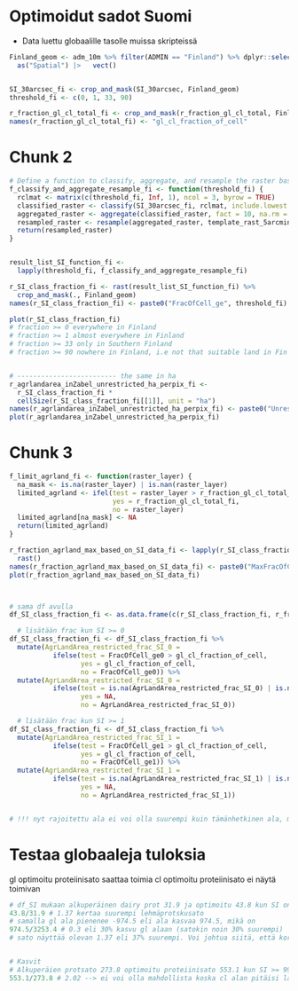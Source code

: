 

# Optimoidut sadot Suomi
- Data luettu globaalille tasolle muissa skripteissä

```r
Finland_geom <- adm_10m %>% filter(ADMIN == "Finland") %>% dplyr::select(ADMIN) |> 
  as("Spatial") |>   vect()


SI_30arcsec_fi <- crop_and_mask(SI_30arcsec, Finland_geom)
threshold_fi <- c(0, 1, 33, 90)

r_fraction_gl_cl_total_fi <- crop_and_mask(r_fraction_gl_cl_total, Finland_geom)
names(r_fraction_gl_cl_total_fi) <- "gl_cl_fraction_of_cell"
```



# Chunk 2

```r


# Define a function to classify, aggregate, and resample the raster based on a threshold
f_classify_and_aggregate_resample_fi <- function(threshold_fi) {
  rclmat <- matrix(c(threshold_fi, Inf, 1), ncol = 3, byrow = TRUE)
  classified_raster <- classify(SI_30arcsec_fi, rclmat, include.lowest = TRUE, others = 0)
  aggregated_raster <- aggregate(classified_raster, fact = 10, na.rm = TRUE)
  resampled_raster <- resample(aggregated_raster, template_rast_5arcmin)
  return(resampled_raster)
}


result_list_SI_function_fi <- 
  lapply(threshold_fi, f_classify_and_aggregate_resample_fi)

r_SI_class_fraction_fi <- rast(result_list_SI_function_fi) %>% 
  crop_and_mask(., Finland_geom)
names(r_SI_class_fraction_fi) <- paste0("FracOfCell_ge", threshold_fi)

plot(r_SI_class_fraction_fi) 
# fraction >= 0 everywhere in Finland
# fraction >= 1 almost everywhere in Finland
# fraction >= 33 only in Southern Finland
# fraction >= 90 nowhere in Finland, i.e not that suitable land in Fin


# ------------------------- the same in ha
r_agrlandarea_inZabel_unrestricted_ha_perpix_fi <-
  r_SI_class_fraction_fi *
  cellSize(r_SI_class_fraction_fi[[1]], unit = "ha")  
names(r_agrlandarea_inZabel_unrestricted_ha_perpix_fi) <- paste0("Unrest_AgrLand_ha_whenSI_ge", threshold_fi) 
plot(r_agrlandarea_inZabel_unrestricted_ha_perpix_fi)
```

# Chunk 3

```r

f_limit_agrland_fi <- function(raster_layer) {
  na_mask <- is.na(raster_layer) | is.nan(raster_layer)
  limited_agrland <- ifel(test = raster_layer > r_fraction_gl_cl_total_fi, 
                          yes = r_fraction_gl_cl_total_fi,
                          no = raster_layer)
  limited_agrland[na_mask] <- NA
  return(limited_agrland)
}

r_fraction_agrland_max_based_on_SI_data_fi <- lapply(r_SI_class_fraction_fi, f_limit_agrland_fi) %>% 
  rast()
names(r_fraction_agrland_max_based_on_SI_data_fi) <- paste0("MaxFracOfCell_ge", threshold_fi) 
plot(r_fraction_agrland_max_based_on_SI_data_fi)



# sama df avulla
df_SI_class_fraction_fi <- as.data.frame(c(r_SI_class_fraction_fi, r_fraction_gl_cl_total_fi), xy = T, na.rm = F)

  # lisätään frac kun SI >= 0
df_SI_class_fraction_fi <- df_SI_class_fraction_fi %>% 
  mutate(AgrLandArea_restricted_frac_SI_0 = 
           ifelse(test = FracOfCell_ge0 > gl_cl_fraction_of_cell,
                  yes = gl_cl_fraction_of_cell,
                  no = FracOfCell_ge0)) %>% 
  mutate(AgrLandArea_restricted_frac_SI_0 = 
           ifelse(test = is.na(AgrLandArea_restricted_frac_SI_0) | is.nan(AgrLandArea_restricted_frac_SI_0),
                  yes = NA,
                  no = AgrLandArea_restricted_frac_SI_0))

  # lisätään frac kun SI >= 1
df_SI_class_fraction_fi <- df_SI_class_fraction_fi %>% 
  mutate(AgrLandArea_restricted_frac_SI_1 = 
           ifelse(test = FracOfCell_ge1 > gl_cl_fraction_of_cell,
                  yes = gl_cl_fraction_of_cell,
                  no = FracOfCell_ge1)) %>% 
  mutate(AgrLandArea_restricted_frac_SI_1 = 
           ifelse(test = is.na(AgrLandArea_restricted_frac_SI_1) | is.nan(AgrLandArea_restricted_frac_SI_1),
                  yes = NA,
                  no = AgrLandArea_restricted_frac_SI_1))


# !!! nyt rajoitettu ala ei voi olla suurempi kuin tämänhetkinen ala, mutta se voi olla pienempi

```

# Testaa globaaleja tuloksia

gl optimoitu proteiinisato saattaa toimia
cl optimoitu proteiinisato ei näytä toimivan

```r
# df_SI mukaan alkuperäinen dairy prot 31.9 ja optimoitu 43.8 kun SI on suurempi kuin 99
43.8/31.9 # 1.37 kertaa suurempi lehmäprotskusato
# samalla gl ala pienenee -974.5 eli ala kasvaa 974.5, mikä on
974.5/3253.4 # 0.3 eli 30% kasvu gl alaan (satokin noin 30% suurempi)
# sato näyttää olevan 1.37 eli 37% suurempi. Voi johtua siitä, että korkeampi NPP alueilla kuin keskiarvo alueilla jonne gl laajenee


# Kasvit
# Alkuperäien protsato 273.8 optimoitu proteiinisato 553.1 kun SI >= 99
553.1/273.8 # 2.02 --> ei voi olla mahdollista koska cl alan pitäisi laskea 974.5 eli noin 100% lähelle nollaa

```

